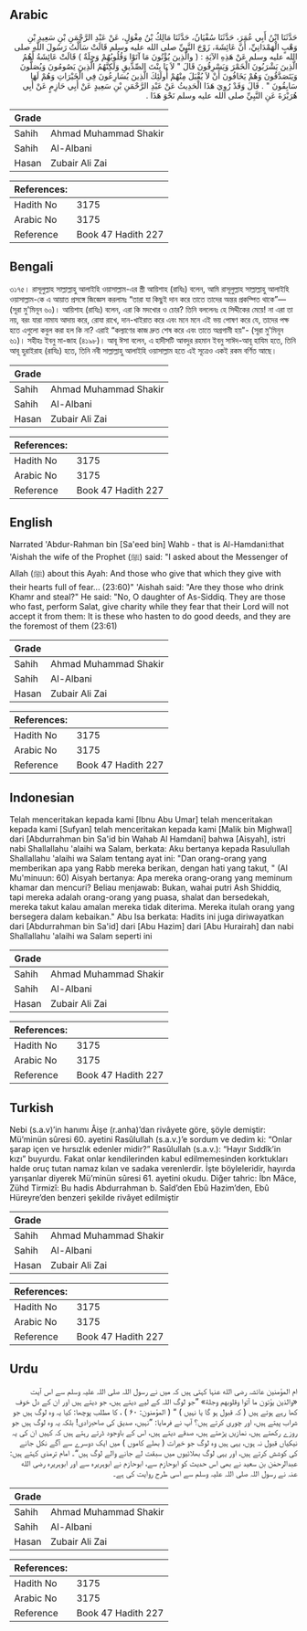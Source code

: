 ## Arabic


<div dir="rtl" lang="ar" style={{fontSize:'larger',backgroundColor:'#f8f9fa',padding:20}}>
حَدَّثَنَا ابْنُ أَبِي عُمَرَ، حَدَّثَنَا سُفْيَانُ، حَدَّثَنَا مَالِكُ بْنُ مِغْوَلٍ، عَنْ عَبْدِ الرَّحْمَنِ بْنِ سَعِيدِ بْنِ وَهْبٍ الْهَمْدَانِيِّ، أَنَّ عَائِشَةَ، زَوْجَ النَّبِيِّ صلى الله عليه وسلم قَالَتْ سَأَلْتُ رَسُولَ اللَّهِ صلى الله عليه وسلم عَنْ هَذِهِ الآيَةِ ‏:‏ ‏(‏ والَّذِينَ يُؤْتُونَ مَا آتَوْا وَقُلُوبُهُمْ وَجِلَةٌ ‏)‏ قَالَتْ عَائِشَةُ أَهُمُ الَّذِينَ يَشْرَبُونَ الْخَمْرَ وَيَسْرِقُونَ قَالَ ‏"‏ لاَ يَا بِنْتَ الصِّدِّيقِ وَلَكِنَّهُمُ الَّذِينَ يَصُومُونَ وَيُصَلُّونَ وَيَتَصَدَّقُونَ وَهُمْ يَخَافُونَ أَنْ لاَ يُقْبَلَ مِنْهُمْ أُولَئِكَ الَّذِينَ يُسَارِعُونَ فِي الْخَيْرَاتِ وَهُمْ لَهَا سَابِقُونَ ‏"‏ ‏.‏ قَالَ وَقَدْ رُوِيَ هَذَا الْحَدِيثُ عَنْ عَبْدِ الرَّحْمَنِ بْنِ سَعِيدٍ عَنْ أَبِي حَازِمٍ عَنْ أَبِي هُرَيْرَةَ عَنِ النَّبِيِّ صلى الله عليه وسلم نَحْوَ هَذَا ‏.‏
</div>
<div style={{backgroundColor:'#f8f9fa',padding:20, marginBottom: 10}}><table> <thead> <tr> <th>Grade</th> <th></th> </tr> </thead> <tbody> <tr><td>Sahih</td><td>Ahmad Muhammad Shakir</td></tr><tr><td>Sahih</td><td>Al-Albani</td></tr><tr><td>Hasan</td><td>Zubair Ali Zai</td></tr></tbody></table><table> <thead> <tr> <th>References:</th> <th></th> </tr> </thead> <tbody><tr><td>Hadith No</td><td>3175</td></tr><tr><td>Arabic No</td><td>3175</td></tr><tr><td>Reference</td><td>Book 47 Hadith 227</td></tr></tbody></table></div>

## Bengali


<div dir="ltr" lang="bn" style={{fontSize:'larger',backgroundColor:'#f8f9fa',padding:20}}>
৩১৭৫। রাসূলুল্লাহ সাল্লাল্লাহু আলাইহি ওয়াসাল্লাম-এর স্ত্রী আয়িশাহ (রাযিঃ) বলেন, আমি রাসূলুল্লাহ সাল্লাল্লাহু আলাইহি ওয়াসাল্লাম-কে এ আয়াত প্রসঙ্গে জিজ্ঞেস করলামঃ “তারা যা কিছুই দান করে তাতে তাদের অন্তর প্রকম্পিত থাকে”— (সূরা মু'মিনূন ৬০)। আয়িশাহ (রাযিঃ) বলেন, এরা কি মদখোর ও চোর? তিনি বললেনঃ হে সিদ্দীকের মেয়ে! না এরা তা নয়, বরং যারা নামায আদায় করে, রোযা রাখে, দান-খাইরাত করে এবং মনে মনে এই ভয় পোষণ করে যে, তাদের পক্ষ হতে এগুলো কবুল করা হল কি না? এরাই “কল্যাণের কাজ দ্রুত শেষ করে এবং তাতে অগ্রগামী হয়"- (সূরা মু'মিনূন ৬১)। সহীহঃ ইবনু মা-জাহ (৪১৯৮)। আবূ ঈসা বলেন, এ হাদীসটি আবদুর রহমান ইবনু সাঈদ-আবূ হাযিম হতে, তিনি আবূ হুরাইরাহ (রাযিঃ) হতে, তিনি নবী সাল্লাল্লাহু আলাইহি ওয়াসাল্লাম হতে এই সূত্রেও একই রকম বর্ণিত আছে।
</div>
<div style={{backgroundColor:'#f8f9fa',padding:20, marginBottom: 10}}><table> <thead> <tr> <th>Grade</th> <th></th> </tr> </thead> <tbody> <tr><td>Sahih</td><td>Ahmad Muhammad Shakir</td></tr><tr><td>Sahih</td><td>Al-Albani</td></tr><tr><td>Hasan</td><td>Zubair Ali Zai</td></tr></tbody></table><table> <thead> <tr> <th>References:</th> <th></th> </tr> </thead> <tbody><tr><td>Hadith No</td><td>3175</td></tr><tr><td>Arabic No</td><td>3175</td></tr><tr><td>Reference</td><td>Book 47 Hadith 227</td></tr></tbody></table></div>

## English


<div dir="ltr" lang="en" style={{fontSize:'larger',backgroundColor:'#f8f9fa',padding:20}}>
Narrated 'Abdur-Rahman bin [Sa'eed bin] Wahb - that is Al-Hamdani:that 'Aishah the wife of the Prophet (ﷺ) said: "I asked about the Messenger of Allah (ﷺ) about this Ayah: And those who give that which they give with their hearts full of fear... (23:60)" 'Aishah said: "Are they those who drink Khamr and steal?" He said: "No, O daughter of As-Siddiq. They are those who fast, perform Salat, give charity while they fear that their Lord will not accept it from them: It is these who hasten to do good deeds, and they are the foremost of them (23:61)
</div>
<div style={{backgroundColor:'#f8f9fa',padding:20, marginBottom: 10}}><table> <thead> <tr> <th>Grade</th> <th></th> </tr> </thead> <tbody> <tr><td>Sahih</td><td>Ahmad Muhammad Shakir</td></tr><tr><td>Sahih</td><td>Al-Albani</td></tr><tr><td>Hasan</td><td>Zubair Ali Zai</td></tr></tbody></table><table> <thead> <tr> <th>References:</th> <th></th> </tr> </thead> <tbody><tr><td>Hadith No</td><td>3175</td></tr><tr><td>Arabic No</td><td>3175</td></tr><tr><td>Reference</td><td>Book 47 Hadith 227</td></tr></tbody></table></div>

## Indonesian


<div dir="ltr" lang="id" style={{fontSize:'larger',backgroundColor:'#f8f9fa',padding:20}}>
Telah menceritakan kepada kami [Ibnu Abu Umar] telah menceritakan kepada kami [Sufyan] telah menceritakan kepada kami [Malik bin Mighwal] dari [Abdurrahman bin Sa'id bin Wahab Al Hamdani] bahwa [Aisyah], istri nabi Shallallahu 'alaihi wa Salam, berkata: Aku bertanya kepada Rasulullah Shallallahu 'alaihi wa Salam tentang ayat ini: "Dan orang-orang yang memberikan apa yang Rabb mereka berikan, dengan hati yang takut, " (Al Mu'minuun: 60) Aisyah bertanya: Apa mereka orang-orang yang meminum khamar dan mencuri? Beliau menjawab: Bukan, wahai putri Ash Shiddiq, tapi mereka adalah orang-orang yang puasa, shalat dan bersedekah, mereka takut kalau amalan mereka tidak diterima. Mereka itulah orang yang bersegera dalam kebaikan." Abu Isa berkata: Hadits ini juga diriwayatkan dari [Abdurrahman bin Sa'id] dari [Abu Hazim] dari [Abu Hurairah] dan nabi Shallallahu 'alaihi wa Salam seperti ini
</div>
<div style={{backgroundColor:'#f8f9fa',padding:20, marginBottom: 10}}><table> <thead> <tr> <th>Grade</th> <th></th> </tr> </thead> <tbody> <tr><td>Sahih</td><td>Ahmad Muhammad Shakir</td></tr><tr><td>Sahih</td><td>Al-Albani</td></tr><tr><td>Hasan</td><td>Zubair Ali Zai</td></tr></tbody></table><table> <thead> <tr> <th>References:</th> <th></th> </tr> </thead> <tbody><tr><td>Hadith No</td><td>3175</td></tr><tr><td>Arabic No</td><td>3175</td></tr><tr><td>Reference</td><td>Book 47 Hadith 227</td></tr></tbody></table></div>

## Turkish


<div dir="ltr" lang="tr" style={{fontSize:'larger',backgroundColor:'#f8f9fa',padding:20}}>
Nebi (s.a.v)’in hanımı Âişe (r.anha)’dan rivâyete göre, şöyle demiştir: Mü’minün sûresi 60. ayetini Rasûlullah (s.a.v.)’e sordum ve dedim ki: “Onlar şarap içen ve hırsızlık edenler midir?” Rasûlullah (s.a.v.): “Hayır Sıddîk’in kızı” buyurdu. Fakat onlar kendilerinden kabul edilmemesinden korktukları halde oruç tutan namaz kılan ve sadaka verenlerdir. İşte böyleleridir, hayırda yarışanlar diyerek Mü’minün sûresi 61. ayetini okudu. Diğer tahric: İbn Mâce, Zühd Tirmizî: Bu hadis Abdurrahman b. Saîd’den Ebû Hazim’den, Ebû Hüreyre’den benzeri şekilde rivâyet edilmiştir
</div>
<div style={{backgroundColor:'#f8f9fa',padding:20, marginBottom: 10}}><table> <thead> <tr> <th>Grade</th> <th></th> </tr> </thead> <tbody> <tr><td>Sahih</td><td>Ahmad Muhammad Shakir</td></tr><tr><td>Sahih</td><td>Al-Albani</td></tr><tr><td>Hasan</td><td>Zubair Ali Zai</td></tr></tbody></table><table> <thead> <tr> <th>References:</th> <th></th> </tr> </thead> <tbody><tr><td>Hadith No</td><td>3175</td></tr><tr><td>Arabic No</td><td>3175</td></tr><tr><td>Reference</td><td>Book 47 Hadith 227</td></tr></tbody></table></div>

## Urdu


<div dir="rtl" lang="ur" style={{fontSize:'larger',backgroundColor:'#f8f9fa',padding:20}}>
ام المؤمنین عائشہ رضی الله عنہا کہتی ہیں کہ میں نے رسول اللہ صلی اللہ علیہ وسلم سے اس آیت «والذين يؤتون ما آتوا وقلوبهم وجلة» ”جو لوگ اللہ کے لیے دیتے ہیں، جو دیتے ہیں اور ان کے دل خوف کھا رہے ہوتے ہیں ( کہ قبول ہو گا یا نہیں ) “ ( المؤمنون: ۶۰ ) ، کا مطلب پوچھا: کیا یہ وہ لوگ ہیں جو شراب پیتے ہیں، اور چوری کرتے ہیں؟ آپ نے فرمایا: ”نہیں، صدیق کی صاحبزادی! بلکہ یہ وہ لوگ ہیں جو روزے رکھتے ہیں، نمازیں پڑھتے ہیں، صدقے دیتے ہیں، اس کے باوجود ڈرتے رہتے ہیں کہ کہیں ان کی یہ نیکیاں قبول نہ ہوں، یہی ہیں وہ لوگ جو خیرات ( بھلے کاموں ) میں ایک دوسرے سے آگے نکل جانے کی کوشش کرتے ہیں، اور یہی لوگ بھلائیوں میں سبقت لے جانے والے لوگ ہیں“۔ امام ترمذی کہتے ہیں: عبدالرحمٰن بن سعید نے بھی اس حدیث کو ابوحازم سے، ابوحازم نے ابوہریرہ سے اور ابوہریرہ رضی الله عنہ نے رسول اللہ صلی اللہ علیہ وسلم سے اسی طرح روایت کی ہے۔
</div>
<div style={{backgroundColor:'#f8f9fa',padding:20, marginBottom: 10}}><table> <thead> <tr> <th>Grade</th> <th></th> </tr> </thead> <tbody> <tr><td>Sahih</td><td>Ahmad Muhammad Shakir</td></tr><tr><td>Sahih</td><td>Al-Albani</td></tr><tr><td>Hasan</td><td>Zubair Ali Zai</td></tr></tbody></table><table> <thead> <tr> <th>References:</th> <th></th> </tr> </thead> <tbody><tr><td>Hadith No</td><td>3175</td></tr><tr><td>Arabic No</td><td>3175</td></tr><tr><td>Reference</td><td>Book 47 Hadith 227</td></tr></tbody></table></div>